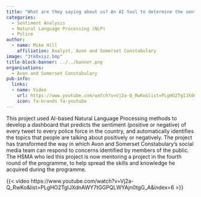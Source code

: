 ```yaml
---
title: "What are they saying about us? An AI tool to determine the sentiment of tweets to police forces across the country, and what people are talking about"
categories:
  - Sentiment Analysis
  - Natural Language Processing (NLP)
  - Police
author:
  - name: Mike Hill
    affiliation: Analyst, Avon and Somerset Constabulary
image: "3tk0xiyz.bmp"
title-block-banner: ../../banner.png
organisations:
  - Avon and Somerset Constabulary
pub-info:
  links:
  - name: Video
    url: https://www.youtube.com/watch?v=Vj2a-Q_RwKo&list=PLgHO2TgIJXdnAWY7tGGPQLWYAjn0tgG_A&index=6
    icon: fa-brands fa-youtube
---
```


This project used AI-based Natural Language Processing methods to develop a dashboard that predicts the sentiment (positive or negative) of every tweet to every police force in the country, and automatically identifies the topics that people are talking about positively or negatively. The project has transformed the way in which Avon and Somerset Constabulary’s social media team can respond to concerns identified by members of the public. The HSMA who led this project is now mentoring a project in the fourth round of the programme, to help spread the skills and knowledge he acquired during the programme.

{{< video https://www.youtube.com/watch?v=Vj2a-Q_RwKo&list=PLgHO2TgIJXdnAWY7tGGPQLWYAjn0tgG_A&index=6 >}}
